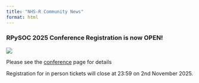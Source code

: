 ```yaml
---
title: "NHS-R Community News"
format: html
---
```


### RPySOC 2025 Conference Registration is now OPEN!

![](img/RPYSOC25_banner.png)

Please see the [conference](conference.qmd) page for details

Registration for in person tickets will close at 23:59 on 2nd November 2025.


